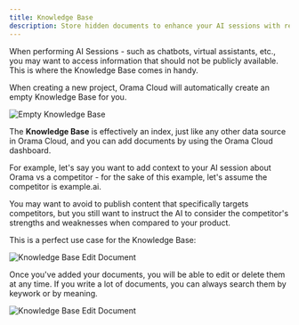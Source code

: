 ```yaml
---
title: Knowledge Base
description: Store hidden documents to enhance your AI sessions with relevant information.
---
```


When performing AI Sessions - such as chatbots, virtual assistants, etc., you may want to access information that should not be publicly available. This is where the Knowledge Base comes in handy.

When creating a new project, Orama Cloud will automatically create an empty Knowledge Base for you.

![Empty Knowledge Base](/docs/cloud/data-sources/empty-knowledge-base.png)

The **Knowledge Base** is effectively an index, just like any other data source in Orama Cloud, and you can add documents by using the Orama Cloud dashboard.

For example, let's say you want to add context to your AI session about Orama vs a competitor - for the sake of this example, let's assume the competitor is example.ai.

You may want to avoid to publish content that specifically targets competitors, but you still want to instruct the AI to consider the competitor's strengths and weaknesses when compared to your product.

This is a perfect use case for the Knowledge Base:

![Knowledge Base Edit Document](/docs/cloud/data-sources/knowledge-base-edit-document.png)

Once you've added your documents, you will be able to edit or delete them at any time. If you write a lot of documents, you can always search them by keywork or by meaning.

![Knowledge Base Edit Document](/docs/cloud/data-sources/knowledge-base-with-docs.png)
